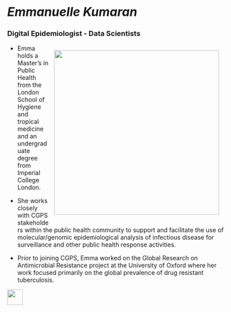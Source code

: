 # ***Emmanuelle Kumaran*** {style="background-image: url(img/speakers_bg.jpg);"}

### Digital Epidemiologist - Data Scientists

![](/img/emma_cgps.jpg){style="float: right; padding: 0.9em;" width="382"}

-   Emma holds a Master's in Public Health from the London School of Hygiene and tropical medicine and an undergraduate degree from Imperial College London.

-   She works closely with CGPS stakeholders within the public health community to support and facilitate the use of molecular/genomic epidemiological analysis of infectious disease for surveillance and other public health response activities.

-   Prior to joining CGPS, Emma worked on the Global Research on Antimicrobial Resistance project at the University of Oxford where her work focused primarily on the global prevalence of drug resistant tuberculosis.

[![](images/back-button-arrow-ef9013.png){fig-alt="Go Back" fig-align="left" width="36"}](speakers.qmd)
